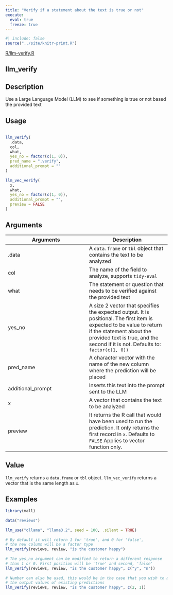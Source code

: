 ```yaml
---
title: "Verify if a statement about the text is true or not"
execute:
  eval: true
  freeze: true
---
```


```r
#| include: false
source("../site/knitr-print.R")
```

[R/llm-verify.R](https://github.com/mlverse/mall/blob/main/R/llm-verify.R)

## llm_verify

## Description
 Use a Large Language Model (LLM) to see if something is true or not based the provided text 


## Usage
```r
 
llm_verify( 
  .data, 
  col, 
  what, 
  yes_no = factor(c(1, 0)), 
  pred_name = ".verify", 
  additional_prompt = "" 
) 
 
llm_vec_verify( 
  x, 
  what, 
  yes_no = factor(c(1, 0)), 
  additional_prompt = "", 
  preview = FALSE 
) 
```

## Arguments
|Arguments|Description|
|---|---|
| .data | A `data.frame` or `tbl` object that contains the text to be analyzed |
| col | The name of the field to analyze, supports `tidy-eval` |
| what | The statement or question that needs to be verified against the provided text |
| yes_no | A size 2 vector that specifies the expected output. It is positional. The first item is expected to be value to return if the statement about the provided text is true, and the second if it is not. Defaults to: `factor(c(1, 0))` |
| pred_name | A character vector with the name of the new column where the prediction will be placed |
| additional_prompt | Inserts this text into the prompt sent to the LLM |
| x | A vector that contains the text to be analyzed |
| preview | It returns the R call that would have been used to run the prediction. It only returns the first record in `x`. Defaults to `FALSE` Applies to vector function only. |



## Value
 `llm_verify` returns a `data.frame` or `tbl` object. `llm_vec_verify` returns a vector that is the same length as `x`. 


## Examples
```r
 
library(mall) 
 
data("reviews") 
 
llm_use("ollama", "llama3.2", seed = 100, .silent = TRUE) 
 
# By default it will return 1 for 'true', and 0 for 'false', 
# the new column will be a factor type 
llm_verify(reviews, review, "is the customer happy") 
 
# The yes_no argument can be modified to return a different response 
# than 1 or 0. First position will be 'true' and second, 'false' 
llm_verify(reviews, review, "is the customer happy", c("y", "n")) 
 
# Number can also be used, this would be in the case that you wish to match 
# the output values of existing predictions 
llm_verify(reviews, review, "is the customer happy", c(2, 1)) 
 
 
```


